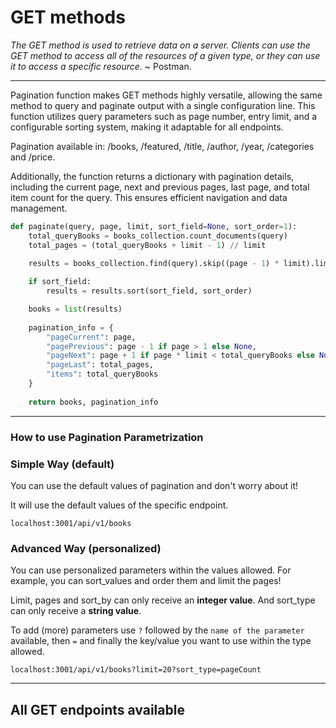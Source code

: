 
# GET methods

_The GET method is used to retrieve data on a server. Clients can use the GET method to access all of the resources of a given type, or they can use it to access a specific resource._ ~ Postman.

---

Pagination function makes GET methods highly versatile, allowing the same method to query and paginate output with a single configuration line. 
This function utilizes query parameters such as page number, entry limit, and a configurable sorting system, making it adaptable for all endpoints.

<Callout type="info">
  Pagination available in: /books, /featured, /title, /author, /year, /categories and /price.
</Callout>

Additionally, the function returns a dictionary with pagination details, including the current page, next and previous pages, last page, and total item count for the query. This ensures efficient navigation and data management.

```python filename="pagination.js" {1} copy
def paginate(query, page, limit, sort_field=None, sort_order=1):
    total_queryBooks = books_collection.count_documents(query) 
    total_pages = (total_queryBooks + limit - 1) // limit  
    
    results = books_collection.find(query).skip((page - 1) * limit).limit(limit)

    if sort_field:
        results = results.sort(sort_field, sort_order)

    books = list(results)
    
    pagination_info = {
        "pageCurrent": page,
        "pagePrevious": page - 1 if page > 1 else None,
        "pageNext": page + 1 if page * limit < total_queryBooks else None,
        "pageLast": total_pages,
        "items": total_queryBooks
    }
    
    return books, pagination_info
```

---

### How to use Pagination Parametrization

<Steps>

### Simple Way (default)
 
You can use the default values of pagination and don't worry about it!

It will use the default values of the specific endpoint.

```http copy
localhost:3001/api/v1/books
```
 
### Advanced Way (personalized)

You can use personalized parameters within the values allowed.
For example, you can sort_values and order them and limit the pages!

Limit, pages and sort_by can only receive an **integer value**.
And sort_type can only receive a **string value**.

To add (more) parameters use `?` followed by the `name of the parameter` available, then `=` and finally the key/value you want to use within the type allowed. 
 
```http copy
localhost:3001/api/v1/books?limit=20?sort_type=pageCount
```

</Steps>

---

## All GET endpoints available

<Cards>
  <Card title="/allbooks" href="api-get/books-allbooks" />
  <Card title="/books/total" href="api-get/books-total" />
  <Card title="/books/id" href="api-get/books-id" />
  <Card title="/books" href="api-get/books" />
  <Card title="/books/featured" href="api-get/books-featured" />
  <Card title="/books/title" href="api-get/books-title" />
  <Card title="/books/author" href="api-get/books-author" />
  <Card title="/books/year" href="api-get/books-year" />
  <Card title="/books/categories" href="api-get/books-categories" />
  <Card title="/books/price" href="api-get/books-price" />
</Cards>